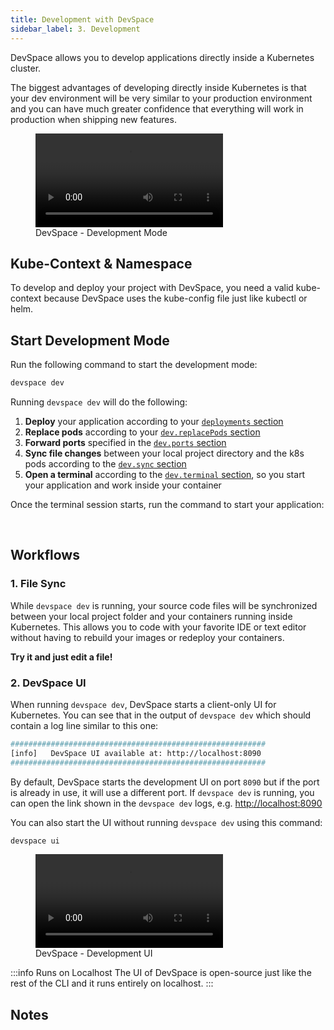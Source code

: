 ```yaml
---
title: Development with DevSpace
sidebar_label: 3. Development
---
```



DevSpace allows you to develop applications directly inside a Kubernetes cluster.

The biggest advantages of developing directly inside Kubernetes is that your dev environment will be very similar to your production environment and you can have much greater confidence that everything will work in production when shipping new features.

<figure class="frame">
  <video controls loop autoplay="true">
    <source src={require('@site/static/img/devspace-dev-ide.mp4').default} type="video/mp4" />
  </video>
  <figcaption>DevSpace - Development Mode</figcaption>
</figure>


## Kube-Context & Namespace
To develop and deploy your project with DevSpace, you need a valid kube-context because DevSpace uses the kube-config file just like kubectl or helm.

<KubeContextFragment/>


## Start Development Mode
Run the following command to start the development mode:
```bash
devspace dev
```


Running `devspace dev` will do the following:

1. **Deploy** your application according to your [`deployments` section](../configuration/deployments/basics.mdx)
2. **Replace pods** according to your [`dev.replacePods` section](../configuration/dev/container/devimage.mdx)
3. **Forward ports** specified in the [`dev.ports` section](../configuration/dev/ports/forwarding.mdx)
4. **Sync file changes** between your local project directory and the k8s pods according to the [`dev.sync` section](../configuration/dev/files/sync.mdx)
5. **Open a terminal** according to the [`dev.terminal` section](../configuration/dev/workflow/terminal.mdx), so you start your application and work inside your container

Once the terminal session starts, run the command to start your application:

<StartAppFragment/>



<br/>

## Workflows

### 1. File Sync
While `devspace dev` is running, your source code files will be synchronized between your local project folder and your containers running inside Kubernetes. This allows you to code with your favorite IDE or text editor without having to rebuild your images or redeploy your containers.

**Try it and just edit a file!**


### 2. DevSpace UI
When running `devspace dev`, DevSpace starts a client-only UI for Kubernetes. You can see that in the output of `devspace dev` which should contain a log line similar to this one:
```bash
#########################################################
[info]   DevSpace UI available at: http://localhost:8090
#########################################################
```

By default, DevSpace starts the development UI on port `8090` but if the port is already in use, it will use a different port. If `devspace dev` is running, you can open the link shown in the `devspace dev` logs, e.g. [http://localhost:8090](http://localhost:8090)

You can also start the UI without running `devspace dev` using this command:
```bash
devspace ui
```


<figure class="frame">
  <video controls loop autoplay="true">
    <source src={require('@site/static/img/devspace-ui.mp4').default} type="video/mp4" />
  </video>
  <figcaption>DevSpace - Development UI</figcaption>
</figure>

:::info Runs on Localhost
The UI of DevSpace is open-source just like the rest of the CLI and it runs entirely on localhost.
:::


## Notes

<FragmentWarningMultipleDev/>
